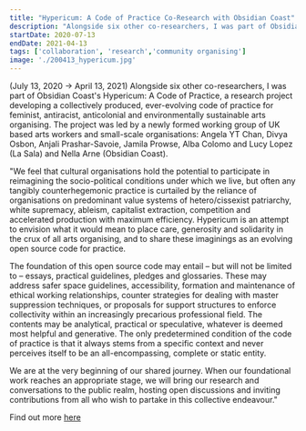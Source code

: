 ```yaml
---
title: "Hypericum: A Code of Practice Co-Research with Obsidian Coast"
description: "Alongside six other co-researchers, I was part of Obsidian Coast's Hypericum: A Code of Practice, a research project developing a collectively produced, ever-evolving code of practice for feminist, antiracist, anticolonial and environmentally sustainable arts organising. The project was led by a newly formed working group of UK based arts workers and small-scale organisations: Angela YT Chan, Divya Osbon, Anjali Prashar-Savoie, Jamila Prowse, Alba Colomo and Lucy Lopez (La Sala) and Nella Arne (Obsidian Coast). (July 13, 2020 → April 13, 2021)"
startDate: 2020-07-13
endDate: 2021-04-13
tags: ['collaboration', 'research','community organising']
image: './200413_hypericum.jpg'
---
```


(July 13, 2020 → April 13, 2021) Alongside six other co-researchers, I was part of Obsidian Coast's Hypericum: A Code of Practice, a research project developing a collectively produced, ever-evolving code of practice for feminist, antiracist, anticolonial and environmentally sustainable arts organising. The project was led by a newly formed working group of UK based arts workers and small-scale organisations: Angela YT Chan, Divya Osbon, Anjali Prashar-Savoie, Jamila Prowse, Alba Colomo and Lucy Lopez (La Sala) and Nella Arne (Obsidian Coast). 

"We feel that cultural organisations hold the potential to participate in reimagining the socio-political conditions under which we live, but often any tangibly counterhegemonic practice is curtailed by the reliance of organisations on predominant value systems of hetero/cissexist patriarchy, white supremacy, ableism, capitalist extraction, competition and accelerated production with maximum efficiency. Hypericum is an attempt to envision what it would mean to place care, generosity and solidarity in the crux of all arts organising, and to share these imaginings as an evolving open source code for practice.

The foundation of this open source code may entail – but will not be limited to – essays, practical guidelines, pledges and glossaries. These may address safer space guidelines, accessibility, formation and maintenance of ethical working relationships, counter strategies for dealing with master suppression techniques, or proposals for support structures to enforce collectivity within an increasingly precarious professional field. The contents may be analytical, practical or speculative, whatever is deemed most helpful and generative. The only predetermined condition of the code of practice is that it always stems from a specific context and never perceives itself to be an all-encompassing, complete or static entity.

We are at the very beginning of our shared journey. When our foundational work reaches an appropriate stage, we will bring our research and conversations to the public realm, hosting open discussions and inviting contributions from all who wish to partake in this collective endeavour."

Find out more [here](https://hypericum.obsidiancoast.art/)